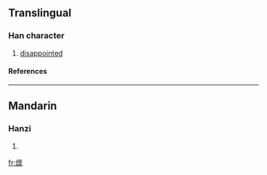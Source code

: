 {{see|燣}}

==Translingual==
===Han character===
{{Han char|rn=86|rad=火|as=13|sn=17|four=|canj=火卜田火 (FYWF)}}
# [[disappointed]]
====References====
{{Han ref|kx=0685.201|hdz=32241.111|uh=71F7|ud=29175}}

----
==Mandarin==
===Hanzi===
{{cmn-hanzi|pin=[[lán]] (lan2)|wg=lan<sup>2</sup>}}
# {{defn|Mandarin}}

[[fr:燷]]